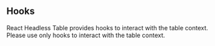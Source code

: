 
## Hooks
React Headless Table provides hooks to interact with the table context.
<Callout type="warning">
  Please use only hooks to interact with the table context.
</Callout>
